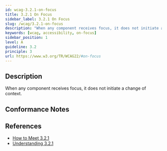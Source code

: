 ```yaml
---
id: wcag-3.2.1-on-focus
title: 3.2.1 On Focus
sidebar_label: 3.2.1 On Focus
slug: /wcag/3.2.1-on-focus
description: "When any component receives focus, it does not initiate a change of context."
keywords: [wcag, accessibility, on-focus]
sidebar_position: 1
level: A
guideline: 3.2
principle: 3
url: https://www.w3.org/TR/WCAG22/#on-focus
---
```

## Description

When any component receives focus, it does not initiate a change of context.

## Conformance Notes

<Project name="ads">
  <Support></Support>
</Project>
<Project name="scix">
  <Support></Support>
</Project>

## References

- [How to Meet 3.2.1](https://www.w3.org/WAI/WCAG22/quickref/#on-focus)
- [Understanding 3.2.1](https://www.w3.org/WAI/WCAG22/Understanding/on-focus.html)


